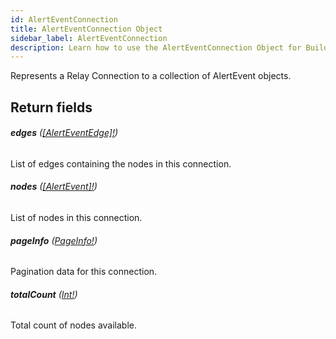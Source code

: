 ```yaml
---
id: AlertEventConnection
title: AlertEventConnection Object
sidebar_label: AlertEventConnection
description: Learn how to use the AlertEventConnection Object for Builder's API.
---
```


Represents a Relay Connection to a collection of AlertEvent objects.

## Return fields

###### <b>edges</b> ([[AlertEventEdge]!](/composer/builder/api/schema/object/AlertEventEdge.mdx))

List of edges containing the nodes in this connection.

###### <b>nodes</b> ([[AlertEvent]!](/composer/builder/api/schema/object/AlertEvent.mdx))

List of nodes in this connection.

###### <b>pageInfo</b> ([PageInfo!](/composer/builder/api/schema/object/PageInfo.mdx))

Pagination data for this connection.

###### <b>totalCount</b> ([Int!](/composer/builder/api/schema/scalar/Int.mdx))

Total count of nodes available.
